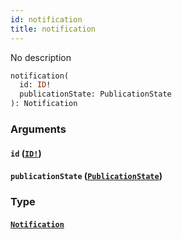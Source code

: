 ```yaml
---
id: notification
title: notification
---
```


No description

```graphql
notification(
  id: ID!
  publicationState: PublicationState
): Notification

```

### Arguments

#### `id` ([`ID!`](/v1/scalars/id))

#### `publicationState` ([`PublicationState`](/v1/enums/publication-state))

### Type

#### [`Notification`](/v1/objects/notification)
